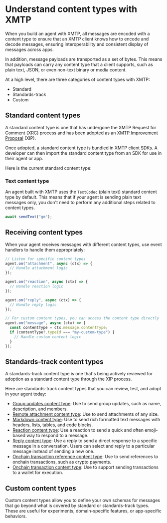 # Understand content types with XMTP

When you build an agent with XMTP, all messages are encoded with a content type to ensure that an XMTP client knows how to encode and decode messages, ensuring interoperability and consistent display of messages across apps.

In addition, message payloads are transported as a set of bytes. This means that payloads can carry any content type that a client supports, such as plain text, JSON, or even non-text binary or media content.

At a high level, there are three categories of content types with XMTP:

- Standard
- Standards-track
- Custom

## Standard content types

A standard content type is one that has undergone the XMTP Request for Comment (XRC) process and has been adopted as an [XMTP Improvement Proposal](https://github.com/xmtp/XIPs#readme) (XIP).

Once adopted, a standard content type is bundled in XMTP client SDKs. A developer can then import the standard content type from an SDK for use in their agent or app.

Here is the current standard content type:

### Text content type

An agent built with XMTP uses the `TextCodec` (plain text) standard content type by default. This means that if your agent is sending plain text messages only, you don't need to perform any additional steps related to content types.

```jsx [Node]
await sendText("gm");
```

## Receiving content types

When your agent receives messages with different content types, use event handlers to handle them appropriately:

```jsx [Node]
// Listen for specific content types
agent.on("attachment", async (ctx) => {
  // Handle attachment logic
});

agent.on("reaction", async (ctx) => {
  // Handle reaction logic
});

agent.on("reply", async (ctx) => {
  // Handle reply logic
});

// For custom content types, you can access the content type directly
agent.on("message", async (ctx) => {
  const contentType = ctx.message.contentType;
  if (contentType?.typeId === "my-custom-type") {
    // Handle custom content logic
  }
});
```

## Standards-track content types

A standards-track content type is one that's being actively reviewed for adoption as a standard content type through the XIP process.

Here are standards-track content types that you can review, test, and adopt in your agent today:

- [Group updates content type](/agents/content-types/group-updates): Use to send group updates, such as name, description, and members.
- [Remote attachment content type](/agents/content-types/attachments): Use to send attachments of any size.
- [Markdown content type](/agents/content-types/markdown): Use to send rich formatted text messages with headers, lists, tables, and code blocks.
- [Reaction content type](/agents/content-types/reactions): Use a reaction to send a quick and often emoji-based way to respond to a message.
- [Reply content type](/agents/content-types/replies): Use a reply to send a direct response to a specific message in a conversation. Users can select and reply to a particular message instead of sending a new one.
- [Onchain transaction reference content type](/agents/content-types/transaction-refs): Use to send references to onchain transactions, such as crypto payments.
- [Onchain transaction content type](/agents/content-types/transactions): Use to support sending transactions to a wallet for execution.

## Custom content types

Custom content types allow you to define your own schemas for messages that go beyond what is covered by standard or standards-track types. These are useful for experiments, domain-specific features, or app-specific behaviors.
